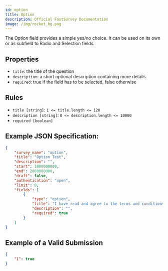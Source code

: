 ```yaml
---
id: option
title: Option
description: Official FastSurvey Documentation
image: /img/rocket_bg.png
---
```


The Option field provides a simple yes/no choice. It can be used on its own or as subfield to Radio and Selection fields.

## Properties

- `title`: the title of the question
- `description`: a short optional description containing more details
- `required`: true if the field has to be selected, false otherwise

## Rules

- `title [string]`: `1 <= title.length <= 120`
- `description [string]`: `0 <= description.length <= 10000`
- `required [boolean]`

## Example JSON Specification:

```json
{
    "survey_name": "option",
    "title": "Option Test",
    "description": "",
    "start": 1000000000,
    "end": 2000000000,
    "draft": false,
    "authentication": "open",
    "limit": 0,
    "fields": [
        {
            "type": "option",
            "title": "I have read and agree to the terms and conditions",
            "description": "",
            "required": true
        }
    ]
}
```

## Example of a Valid Submission

```json
{
    "1": true
}
```
